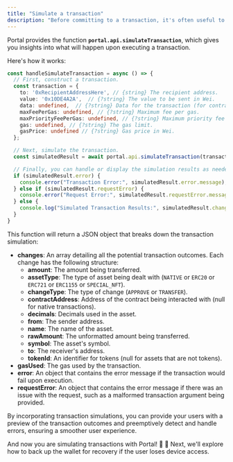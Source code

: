 ```yaml
---
title: "Simulate a transaction"
description: "Before committing to a transaction, it's often useful to simulate its outcome to understand the potential changes and detect any errors preemptively."
---
```


Portal provides the function **`portal.api.simulateTransaction`**, which gives you insights into what will happen upon executing a transaction.

Here's how it works:

```typescript
const handleSimulateTransaction = async () => {
  // First, construct a transaction.
  const transaction = {
    to: '0xRecipientAddressHere', // {string} The recipient address.
    value: '0x10DE4A2A',  // {?string} The value to be sent in Wei.
    data: undefined,  // {?string} Data for the transaction (for contract interactions).
    maxFeePerGas: undefined, // {?string} Maximum fee per gas.
    maxPriorityFeePerGas: undefined, // {?string} Maximum priority fee per gas.
    gas: undefined, // {?string} The gas limit.
    gasPrice: undefined // {?string} Gas price in Wei.
  };

  // Next, simulate the transaction.
  const simulatedResult = await portal.api.simulateTransaction(transaction);

  // Finally, you can handle or display the simulation results as needed.
  if (simulatedResult.error) {
    console.error("Transaction Error:", simulatedResult.error.message);
  } else if (simulatedResult.requestError) {
    console.error("Request Error:", simulatedResult.requestError.message);
  } else {
    console.log("Simulated Transaction Results:", simulatedResult.changes);
  }
}
```

This function will return a JSON object that breaks down the transaction simulation:

* **changes**: An array detailing all the potential transaction outcomes. Each change has the following structure:
  * **amount**: The amount being transferred.
  * **assetType**: The type of asset being dealt with (`NATIVE` or `ERC20` or `ERC721` or `ERC1155` or `SPECIAL_NFT`).
  * **changeType**: The type of change (`APPROVE` or `TRANSFER`).
  * **contractAddress**: Address of the contract being interacted with (null for native transactions).
  * **decimals**: Decimals used in the asset.
  * **from**: The sender address.
  * **name**: The name of the asset.
  * **rawAmount**: The unformatted amount being transferred.
  * **symbol**: The asset's symbol.
  * **to**: The receiver's address.
  * **tokenId**: An identifier for tokens (null for assets that are not tokens).
* **gasUsed**: The gas used by the transaction.
* **error**: An object that contains the error message if the transaction would fail upon execution.
* **requestError**: An object that contains the error message if there was an issue with the request, such as a malformed transaction argument being provided.

By incorporating transaction simulations, you can provide your users with a preview of the transaction outcomes and preemptively detect and handle errors, ensuring a smoother user experience.

And now you are simulating transactions with Portal! 🙌 🚀 Next, we'll explore how to back up the wallet for recovery if the user loses device access.
